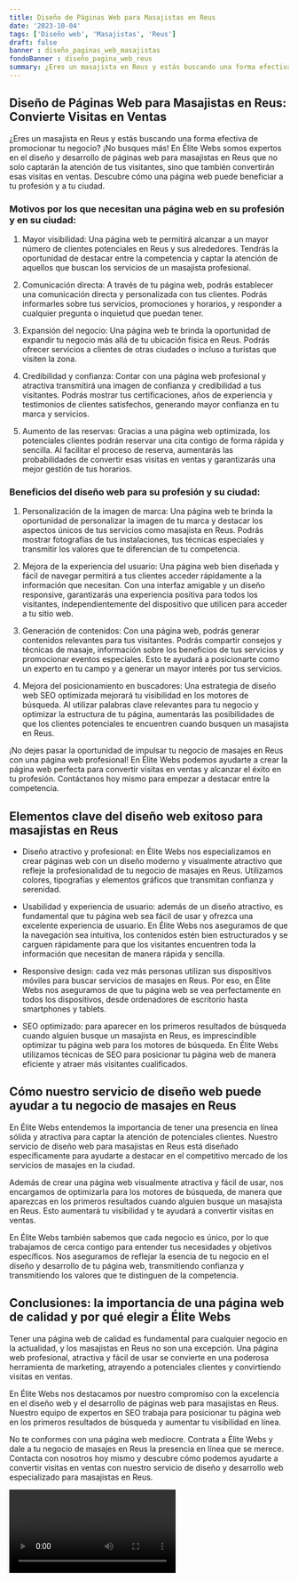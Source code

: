 ```yaml
---
title: Diseño de Páginas Web para Masajistas en Reus
date: '2023-10-04'
tags: ['Diseño web', 'Masajistas', 'Reus']
draft: false
banner : diseño_paginas_web_masajistas
fondoBanner : diseño_pagina_web_reus
summary: ¿Eres un masajista en Reus y estás buscando una forma efectiva de promocionar tu negocio? ¡No busques más! En Élite Webs somos expertos en el diseño y desarrollo de páginas web para masajistas en Reus que no solo captarán la atención de tus visitantes, sino que también convertirán esas visitas en ventas. Descubre cómo una página web puede beneficiar a tu profesión y a tu ciudad.
---
```


## Diseño de Páginas Web para Masajistas en Reus: Convierte Visitas en Ventas

¿Eres un masajista en Reus y estás buscando una forma efectiva de promocionar tu negocio? ¡No busques más! En Élite Webs somos expertos en el diseño y desarrollo de páginas web para masajistas en Reus que no solo captarán la atención de tus visitantes, sino que también convertirán esas visitas en ventas. Descubre cómo una página web puede beneficiar a tu profesión y a tu ciudad.

### Motivos por los que necesitan una página web en su profesión y en su ciudad:

1. Mayor visibilidad: Una página web te permitirá alcanzar a un mayor número de clientes potenciales en Reus y sus alrededores. Tendrás la oportunidad de destacar entre la competencia y captar la atención de aquellos que buscan los servicios de un masajista profesional.

2. Comunicación directa: A través de tu página web, podrás establecer una comunicación directa y personalizada con tus clientes. Podrás informarles sobre tus servicios, promociones y horarios, y responder a cualquier pregunta o inquietud que puedan tener.

3. Expansión del negocio: Una página web te brinda la oportunidad de expandir tu negocio más allá de tu ubicación física en Reus. Podrás ofrecer servicios a clientes de otras ciudades o incluso a turistas que visiten la zona.

4. Credibilidad y confianza: Contar con una página web profesional y atractiva transmitirá una imagen de confianza y credibilidad a tus visitantes. Podrás mostrar tus certificaciones, años de experiencia y testimonios de clientes satisfechos, generando mayor confianza en tu marca y servicios.

5. Aumento de las reservas: Gracias a una página web optimizada, los potenciales clientes podrán reservar una cita contigo de forma rápida y sencilla. Al facilitar el proceso de reserva, aumentarás las probabilidades de convertir esas visitas en ventas y garantizarás una mejor gestión de tus horarios.

### Beneficios del diseño web para su profesión y su ciudad:

1. Personalización de la imagen de marca: Una página web te brinda la oportunidad de personalizar la imagen de tu marca y destacar los aspectos únicos de tus servicios como masajista en Reus. Podrás mostrar fotografías de tus instalaciones, tus técnicas especiales y transmitir los valores que te diferencian de tu competencia.

2. Mejora de la experiencia del usuario: Una página web bien diseñada y fácil de navegar permitirá a tus clientes acceder rápidamente a la información que necesitan. Con una interfaz amigable y un diseño responsive, garantizarás una experiencia positiva para todos los visitantes, independientemente del dispositivo que utilicen para acceder a tu sitio web.

3. Generación de contenidos: Con una página web, podrás generar contenidos relevantes para tus visitantes. Podrás compartir consejos y técnicas de masaje, información sobre los beneficios de tus servicios y promocionar eventos especiales. Esto te ayudará a posicionarte como un experto en tu campo y a generar un mayor interés por tus servicios.

4. Mejora del posicionamiento en buscadores: Una estrategia de diseño web SEO optimizada mejorará tu visibilidad en los motores de búsqueda. Al utilizar palabras clave relevantes para tu negocio y optimizar la estructura de tu página, aumentarás las posibilidades de que los clientes potenciales te encuentren cuando busquen un masajista en Reus.

¡No dejes pasar la oportunidad de impulsar tu negocio de masajes en Reus con una página web profesional! En Élite Webs podemos ayudarte a crear la página web perfecta para convertir visitas en ventas y alcanzar el éxito en tu profesión. Contáctanos hoy mismo para empezar a destacar entre la competencia.

<GifSeo />

<Cta />

## Elementos clave del diseño web exitoso para masajistas en Reus

- Diseño atractivo y profesional: en Élite Webs nos especializamos en crear páginas web con un diseño moderno y visualmente atractivo que refleje la profesionalidad de tu negocio de masajes en Reus. Utilizamos colores, tipografías y elementos gráficos que transmitan confianza y serenidad.

- Usabilidad y experiencia de usuario: además de un diseño atractivo, es fundamental que tu página web sea fácil de usar y ofrezca una excelente experiencia de usuario. En Élite Webs nos aseguramos de que la navegación sea intuitiva, los contenidos estén bien estructurados y se carguen rápidamente para que los visitantes encuentren toda la información que necesitan de manera rápida y sencilla.

- Responsive design: cada vez más personas utilizan sus dispositivos móviles para buscar servicios de masajes en Reus. Por eso, en Élite Webs nos aseguramos de que tu página web se vea perfectamente en todos los dispositivos, desde ordenadores de escritorio hasta smartphones y tablets.

- SEO optimizado: para aparecer en los primeros resultados de búsqueda cuando alguien busque un masajista en Reus, es imprescindible optimizar tu página web para los motores de búsqueda. En Élite Webs utilizamos técnicas de SEO para posicionar tu página web de manera eficiente y atraer más visitantes cualificados.

## Cómo nuestro servicio de diseño web puede ayudar a tu negocio de masajes en Reus

En Élite Webs entendemos la importancia de tener una presencia en línea sólida y atractiva para captar la atención de potenciales clientes. Nuestro servicio de diseño web para masajistas en Reus está diseñado específicamente para ayudarte a destacar en el competitivo mercado de los servicios de masajes en la ciudad.

Además de crear una página web visualmente atractiva y fácil de usar, nos encargamos de optimizarla para los motores de búsqueda, de manera que aparezcas en los primeros resultados cuando alguien busque un masajista en Reus. Esto aumentará tu visibilidad y te ayudará a convertir visitas en ventas.

En Élite Webs también sabemos que cada negocio es único, por lo que trabajamos de cerca contigo para entender tus necesidades y objetivos específicos. Nos aseguramos de reflejar la esencia de tu negocio en el diseño y desarrollo de tu página web, transmitiendo confianza y transmitiendo los valores que te distinguen de la competencia.

## Conclusiones: la importancia de una página web de calidad y por qué elegir a Élite Webs

Tener una página web de calidad es fundamental para cualquier negocio en la actualidad, y los masajistas en Reus no son una excepción. Una página web profesional, atractiva y fácil de usar se convierte en una poderosa herramienta de marketing, atrayendo a potenciales clientes y convirtiendo visitas en ventas.

En Élite Webs nos destacamos por nuestro compromiso con la excelencia en el diseño web y el desarrollo de páginas web para masajistas en Reus. Nuestro equipo de expertos en SEO trabaja para posicionar tu página web en los primeros resultados de búsqueda y aumentar tu visibilidad en línea.

No te conformes con una página web mediocre. Contrata a Élite Webs y dale a tu negocio de masajes en Reus la presencia en línea que se merece. Contacta con nosotros hoy mismo y descubre cómo podemos ayudarte a convertir visitas en ventas con nuestro servicio de diseño y desarrollo web especializado para masajistas en Reus.

<Video />

<CtaBot job='Masajistas' city='Reus'/>

<Gmaps query='Reus+españa+maps' />
